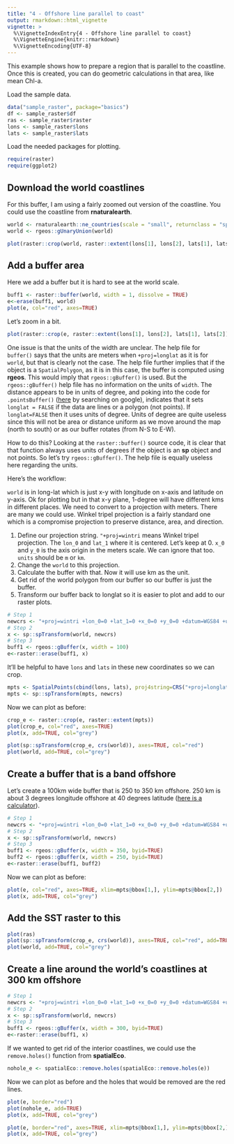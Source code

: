 ```yaml
---
title: "4 - Offshore line parallel to coast"
output: rmarkdown::html_vignette
vignette: >
  %\VignetteIndexEntry{4 - Offshore line parallel to coast}
  %\VignetteEngine{knitr::rmarkdown}
  %\VignetteEncoding{UTF-8}
---
```


This example shows how to prepare a region that is parallel to the coastline. Once this is created, you can do geometric calculations in that area, like mean Chl-a.

Load the sample data.
```r
data("sample_raster", package="basics")
df <- sample_raster$df
ras <- sample_raster$raster
lons <- sample_raster$lons
lats <- sample_raster$lats
```

Load the needed packages for plotting.
```r
require(raster)
require(ggplot2)
```

## Download the world coastlines

For this buffer, I am using a fairly zoomed out version of the coastline. You could use the coastline from **rnaturalearth**.

```r
world <- rnaturalearth::ne_countries(scale = "small", returnclass = "sp")
world <- rgeos::gUnaryUnion(world)
```

```r
plot(raster::crop(world, raster::extent(lons[1], lons[2], lats[1], lats[2])))
```




## Add a buffer area

Here we add a buffer but it is hard to see at the world scale.
```r
buff1 <- raster::buffer(world, width = 1, dissolve = TRUE)
e<-erase(buff1, world)
plot(e, col="red", axes=TRUE)
```

Let's zoom in a bit.
```r
plot(raster::crop(e, raster::extent(lons[1], lons[2], lats[1], lats[2])), col="red", axes=TRUE)
```
One issue is that the units of the width are unclear. The help file for `buffer()` says that the units are meters when `+proj=longlat` as it is for `world`, but that is clearly not the case. The help file further implies that if the object is a `SpatialPolygon`, as it is in this case, the buffer is computed using **rgeos**. This would imply that `rgeos::gBuffer()` is used. But the `rgeos::gBuffer()` help file has no information on the units of `width`.  The distance appears to be in units of degree, and poking into the code for `.pointsBuffer()` ([here](https://rdrr.io/cran/raster/src/R/buffer.R) by searching on google), indicates that it sets `longlat = FALSE` if the data are lines or a polygon (not points). If `longlat=FALSE` then it uses units of degree. Units of degree are quite useless since this will not be area or distance uniform as we move around the map (north to south) or as our buffer rotates (from N-S to E-W).

How to do this? Looking at the `raster::buffer()` source code, it is clear that that function always uses units of degrees if the object is an **sp** object and not points. So let's try `rgeos::gBuffer()`. The help file is equally useless here regarding the units.

Here's the workflow:

`world` is in long-lat which is just x-y with longitude on x-axis and latitude on y-axis. Ok for plotting but in that x-y plane, 1-degree will have different kms in different places. We need to convert to a projection with meters. There are many we could use. Winkel tripel projection is a fairly standard one which is a compromise projection to preserve distance, area, and direction.

1. Define our projection string. `"+proj=wintri` means Winkel tripel projection. The `lon_0` and `lat_1` where it is centered. Let's keep at 0. `x_0` and `y_0` is the axis origin in the meters scale. We can ignore that too. `units` should be `m` or `km`. 
2. Change the `world` to this projection.
3. Calculate the buffer with that. Now it will use km as the unit.
4. Get rid of the world polygon from our buffer so our buffer is just the buffer.
5. Transform our buffer back to longlat so it is easier to plot and add to our raster plots.


```r
# Step 1
newcrs <- "+proj=wintri +lon_0=0 +lat_1=0 +x_0=0 +y_0=0 +datum=WGS84 +units=km +no_defs"
# Step 2
x <- sp::spTransform(world, newcrs)
# Step 3
buff1 <- rgeos::gBuffer(x, width = 100)
e<-raster::erase(buff1, x)
```

It'll be helpful to have `lons` and `lats` in these new coordinates so we can crop.
```r
mpts <- SpatialPoints(cbind(lons, lats), proj4string=CRS("+proj=longlat"))
mpts <- sp::spTransform(mpts, newcrs)
```

Now we can plot as before:
```r
crop_e <- raster::crop(e, raster::extent(mpts))
plot(crop_e, col="red", axes=TRUE)
plot(x, add=TRUE, col="grey")
```

```r
plot(sp::spTransform(crop_e, crs(world)), axes=TRUE, col="red")
plot(world, add=TRUE, col="grey")
```

## Create a buffer that is a band offshore

Let's create a 100km wide buffer that is 250 to 350 km offshore. 250 km is about 3 degrees longitude offshore at 40 degrees latitude ([here is a calculator](https://www.nhc.noaa.gov/gccalc.shtml)).

```r
# Step 1
newcrs <- "+proj=wintri +lon_0=0 +lat_1=0 +x_0=0 +y_0=0 +datum=WGS84 +units=km +no_defs"
# Step 2
x <- sp::spTransform(world, newcrs)
# Step 3
buff1 <- rgeos::gBuffer(x, width = 350, byid=TRUE)
buff2 <- rgeos::gBuffer(x, width = 250, byid=TRUE)
e<-raster::erase(buff1, buff2)
```

Now we can plot as before:
```r
plot(e, col="red", axes=TRUE, xlim=mpts@bbox[1,], ylim=mpts@bbox[2,])
plot(x, add=TRUE, col="grey")
```

## Add the SST raster to this

```r
plot(ras)
plot(sp::spTransform(crop_e, crs(world)), axes=TRUE, col="red", add=TRUE)
plot(world, add=TRUE, col="grey")
```

## Create a line around the world's coastlines at 300 km offshore

```r
# Step 1
newcrs <- "+proj=wintri +lon_0=0 +lat_1=0 +x_0=0 +y_0=0 +datum=WGS84 +units=km +no_defs"
# Step 2
x <- sp::spTransform(world, newcrs)
# Step 3
buff1 <- rgeos::gBuffer(x, width = 300, byid=TRUE)
e<-raster::erase(buff1, x)
```

If we wanted to get rid of the interior coastlines, we could use the `remove.holes()` function from **spatialEco**.
```r
nohole_e <- spatialEco::remove.holes(spatialEco::remove.holes(e))
```

Now we can plot as before and the holes that would be removed are the red lines.
```r
plot(e, border="red")
plot(nohole_e, add=TRUE)
plot(x, add=TRUE, col="grey")
```

```r
plot(e, border="red", axes=TRUE, xlim=mpts@bbox[1,], ylim=mpts@bbox[2,])
plot(x, add=TRUE, col="grey")
```

